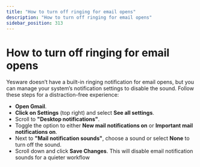 ```yaml
---
title: "How to turn off ringing for email opens"
description: "How to turn off ringing for email opens"
sidebar_position: 313
---
```


# How to turn off ringing for email opens

Yesware doesn’t have a built-in ringing notification for email opens, but you can manage your system’s notification settings to disable the sound. Follow these steps for a distraction-free experience:
- **Open Gmail**.
- **Click on Settings** (top right) and select **See all settings**.
- Scroll to **"Desktop notifications"**.
- Toggle the option to either **New mail notifications on** or **Important mail notifications on**.
- Next to **"Mail notification sounds"**, choose a sound or select **None** to turn off the sound.
- Scroll down and click **Save Changes**.
This will disable email notification sounds for a quieter workflow